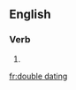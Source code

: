 
==English==

===Verb===
{{head|en|present participle}}

# {{present participle of|double date|lang=en|nocat=1}}

[[fr:double dating]]